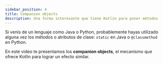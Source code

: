 ```yaml
---
sidebar_position: 4
title: Companion objects
description: Una forma interesante que tiene Kotlin para poner métodos y atributos en las clases.
---
```



Si venís de un lenguaje como Java o Python, probablemente hayas utilizado alguna vez los métodos o atributos de clase: `static` en Java o `@classmethod` en Python.

En este video te presentamos los **companion objects**, el mecanismo que ofrece Kotlin para lograr un efecto similar.

<VideoYouTube
  id="2RrkG0nCrBw"
  titulo="Companion objects en Kotlin, o cómo poner código en las clases"
/>

